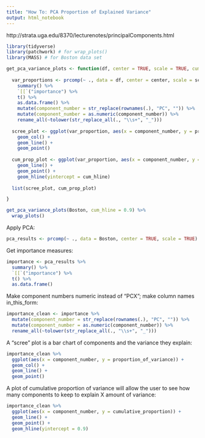```yaml
---
title: "How To: PCA Proportion of Explained Variance"
output: html_notebook
---
```


http://strata.uga.edu/8370/lecturenotes/principalComponents.html

```r
library(tidyverse)
library(patchwork) # for wrap_plots()
library(MASS) # for Boston data set
```

```r
get_pca_variance_plots <- function(df, center = TRUE, scale = TRUE, cum_hline = NULL) {
  
  var_proportions <- prcomp(~ ., data = df, center = center, scale = scale) %>%
    summary() %>%
    `[[`("importance") %>%
    t() %>%
    as.data.frame() %>%
    mutate(component_number = str_replace(rownames(.), "PC", "")) %>%
    mutate(component_number = as.numeric(component_number)) %>%
    rename_all(~tolower(str_replace_all(., "\\s+", "_"))) 
  
  scree_plot <- ggplot(var_proportion, aes(x = component_number, y = proportion_of_variance)) +
    geom_col() +
    geom_line() +
    geom_point()
  
  cum_prop_plot <- ggplot(var_proportion, aes(x = component_number, y = cumulative_proportion)) +
    geom_line() +
    geom_point() + 
    geom_hline(yintercept = cum_hline)
  
  list(scree_plot, cum_prop_plot)

}

get_pca_variance_plots(Boston, cum_hline = 0.9) %>%
  wrap_plots()

```


Apply PCA:
```r
pca_results <- prcomp(~ ., data = Boston, center = TRUE, scale = TRUE)
```

Get importance measures:
```r
importance <- pca_results %>%
  summary() %>%
  `[[`("importance") %>%
  t() %>%
  as.data.frame()
```

Make component numbers numeric instead of "PCX"; make column names in_this_form:
```r
importance_clean <- importance %>% 
  mutate(component_number = str_replace(rownames(.), "PC", "")) %>%
  mutate(component_number = as.numeric(component_number)) %>%
  rename_all(~tolower(str_replace_all(., "\\s+", "_"))) 
```

A "scree" plot is a bar chart of components and the variance they explain:
```r
importance_clean %>% 
  ggplot(aes(x = component_number, y = proportion_of_variance)) +
  geom_col() +
  geom_line() + 
  geom_point()
```

A plot of cumulative proportion of variance will allow the user to see how many components to keep to explain X amount of variance:
```r
importance_clean %>% 
  ggplot(aes(x = component_number, y = cumulative_proportion)) +
  geom_line() +
  geom_point() +
  geom_hline(yintercept = 0.9)
```



